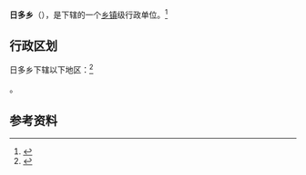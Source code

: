 {{中国乡级行政区|54/01/27/203/000}}

'''日多乡'''（{{bo|z=རུ་ཐོག་|w=}}），是{{PRC admin/fullname|54/01/27/203/000|3}}下辖的一个[[乡镇|乡镇]]级行政单位。<ref>{{PRC admin/ref sgc|{{PRC admin/parent|54/01/27/203/000}}}}</ref>

== 行政区划 ==

日多乡下辖以下地区：<ref>{{PRC admin/ref sgc|54/01/27/203/000}}</ref>

{{PRC admin/children|54/01/27/203/000}}。

== 参考资料 ==

{{reflist}}

{{行政区划小作品}}
{{PRC admin/navcat|54/01/27/203/000}}
